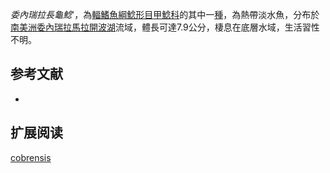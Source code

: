 {{Speciesbox
| name = 委內瑞拉長龜鯰
| image = 
| image_width = 250px
| image_caption = 
| status = NE
| status_system = IUCN3.1
| genus = Dolichancistrus
| species = cobrensis
| authority = [[Schultz|Schultz]], 1944
| synonyms = *''Pseudancistrus pediculatus cobrensis'',Schultz, 1944
}}

''委內瑞拉長龜鯰'''，為[[輻鰭魚綱|輻鰭魚綱]][[鯰形目|鯰形目]][[甲鯰科|甲鯰科]]的其中一[[種|種]]，為熱帶淡水魚，分布於[[南美洲|南美洲]][[委內瑞拉|委內瑞拉]][[馬拉開波湖|馬拉開波湖]]流域，體長可達7.9公分，棲息在底層水域，生活習性不明。

==参考文献==
*{{FishBase_species|genus=Dolichancistrus|species=cobrensis|year=2014|month=11}}

== 扩展阅读 ==
{{refbegin}}
{{wikispecies-inline|Dolichancistrus cobrensis|委內瑞拉長龜鯰}}
{{refend}}
{{Taxonbar|from=Q5552935}}

[[Category:長龜鯰屬|cobrensis]]